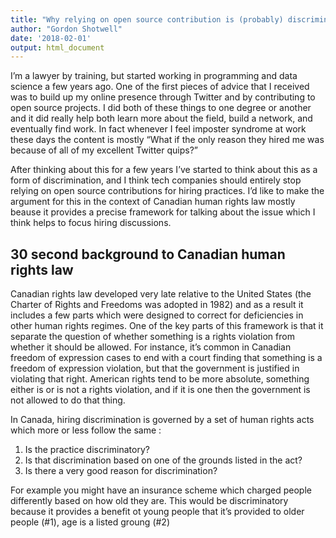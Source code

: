 ```yaml
---
title: "Why relying on open source contribution is (probably) discriminatory"
author: "Gordon Shotwell"
date: '2018-02-01'
output: html_document
---
```


I'm a lawyer by training, but started working in programming and data science a few years ago. One of the first pieces of advice that I received was to build up my online presence through Twitter and by contributing to open source projects. I did both of these things to one degree or another and it did really help both learn more about the field, build a network, and eventually find work. In fact whenever I feel imposter syndrome at work these days the content is mostly "What if the only reason they hired me was because of all of my excellent Twitter quips?" 

After thinking about this for a few years I've started to think about this as a form of discrimination, and I think tech companies should entirely stop relying on open source contributions for hiring practices. I'd like to make the argument for this in the context of Canadian human rights law mostly beause it provides a precise framework for talking about the issue which I think helps to focus hiring discussions. 

## 30 second background to Canadian human rights law

Canadian rights law developed very late relative to the United States (the Charter of Rights and Freedoms was adopted in 1982) and as a result it includes a few parts which were designed to correct for deficiencies in other human rights regimes. One of the key parts of this framework is that it separate the question of whether something is a rights violation from whether it should be allowed. For instance, it's common in Canadian freedom of expression cases to end with a court finding that something is a freedom of expression violation, but that the government is justified in violating that right. American rights tend to be more absolute, something either is or is not a rights violation, and if it is one then the government is not allowed to do that thing. 

In Canada, hiring discrimination is governed by a set of human rights acts which more or less follow the same : 

1) Is the practice discriminatory?
2) Is that discrimination based on one of the grounds listed in the act?
3) Is there a very good reason for discrimination?

For example you might have an insurance scheme which charged people differently based on how old they are. This would be discriminatory because it provides a benefit ot young people that it's provided to older people (#1), age is a listed groung (#2) 